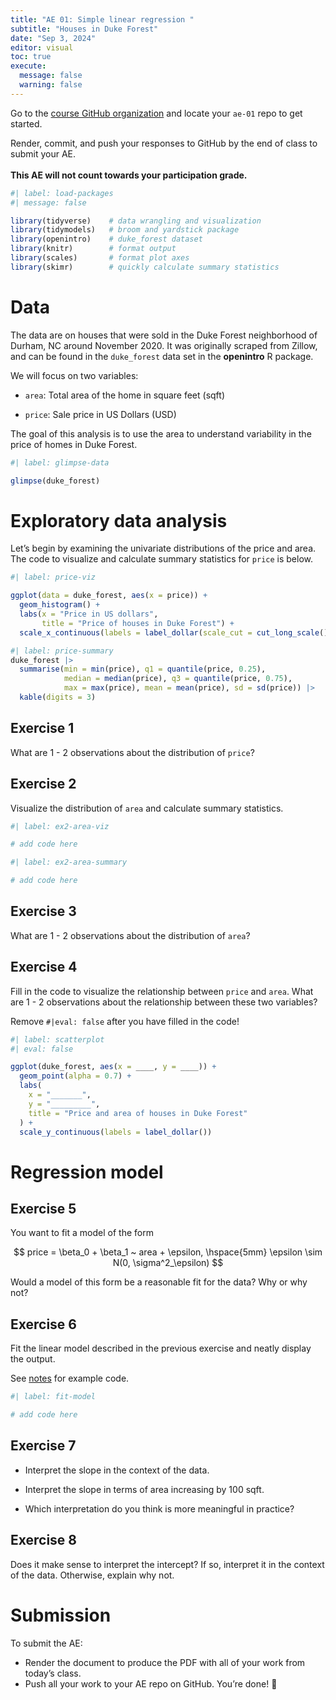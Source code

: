 ```yaml
---
title: "AE 01: Simple linear regression "
subtitle: "Houses in Duke Forest"
date: "Sep 3, 2024"
editor: visual
toc: true
execute: 
  message: false
  warning: false
---
```


::: callout-important
Go to the [course GitHub organization](https://github.com/sta221-fa24) and locate your `ae-01` repo to get started.

Render, commit, and push your responses to GitHub by the end of class to submit your AE.\
\
**This AE will not count towards your participation grade.**
:::

```r
#| label: load-packages
#| message: false

library(tidyverse)    # data wrangling and visualization
library(tidymodels)   # broom and yardstick package
library(openintro)    # duke_forest dataset
library(knitr)        # format output
library(scales)       # format plot axes
library(skimr)        # quickly calculate summary statistics
```

# Data

The data are on houses that were sold in the Duke Forest neighborhood of Durham, NC around November 2020. It was originally scraped from Zillow, and can be found in the `duke_forest` data set in the **openintro** R package.

We will focus on two variables:

-   `area`: Total area of the home in square feet (sqft)

-   `price`: Sale price in US Dollars (USD)

The goal of this analysis is to use the area to understand variability in the price of homes in Duke Forest.

```r
#| label: glimpse-data

glimpse(duke_forest)
```

# Exploratory data analysis

Let's begin by examining the univariate distributions of the price and area. The code to visualize and calculate summary statistics for `price` is below.

```r
#| label: price-viz

ggplot(data = duke_forest, aes(x = price)) + 
  geom_histogram() +
  labs(x = "Price in US dollars", 
       title = "Price of houses in Duke Forest") + 
  scale_x_continuous(labels = label_dollar(scale_cut = cut_long_scale()))
```

```r
#| label: price-summary
duke_forest |>
  summarise(min = min(price), q1 = quantile(price, 0.25), 
            median = median(price), q3 = quantile(price, 0.75), 
            max = max(price), mean = mean(price), sd = sd(price)) |>
  kable(digits = 3)
```

## Exercise 1

What are 1 - 2 observations about the distribution of `price`?

## Exercise 2

Visualize the distribution of `area` and calculate summary statistics.

```r
#| label: ex2-area-viz

# add code here

```

```r
#| label: ex2-area-summary

# add code here

```

## Exercise 3

What are 1 - 2 observations about the distribution of `area`?

## Exercise 4

Fill in the code to visualize the relationship between `price` and `area`. What are 1 - 2 observations about the relationship between these two variables?

::: callout-important
Remove `#|eval: false` after you have filled in the code!
:::

```r
#| label: scatterplot
#| eval: false

ggplot(duke_forest, aes(x = ____, y = ____)) +
  geom_point(alpha = 0.7) +
  labs(
    x = "_______",
    y = "_________",
    title = "Price and area of houses in Duke Forest"
  ) +
  scale_y_continuous(labels = label_dollar()) 
```

# Regression model

## Exercise 5

You want to fit a model of the form

$$
price = \beta_0 + \beta_1 ~ area + \epsilon, \hspace{5mm} \epsilon \sim N(0, \sigma^2_\epsilon)
$$

Would a model of this form be a reasonable fit for the data? Why or why not?

## Exercise 6

Fit the linear model described in the previous exercise and neatly display the output.

See [notes](https://sta221-fa24.netlify.app/slides/02-slr#/linear-regression-in-r) for example code.

```r
#| label: fit-model

# add code here

```

## Exercise 7

-   Interpret the slope in the context of the data.

-   Interpret the slope in terms of area increasing by 100 sqft.

-   Which interpretation do you think is more meaningful in practice?

## Exercise 8

Does it make sense to interpret the intercept? If so, interpret it in the context of the data. Otherwise, explain why not.

# Submission

::: callout-important
To submit the AE:

-   Render the document to produce the PDF with all of your work from today's class.
-   Push all your work to your AE repo on GitHub. You're done! 🎉
:::
